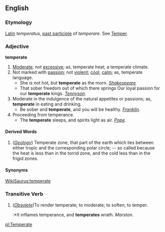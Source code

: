 ==English==
===Etymology===
[[Latin]] ''temperatus'', [[past participle]] of ''temperare''. See [[Temper]].
===Adjective===
'''temperate'''
#[[Moderate]]; not [[excessive]]; as, temperate heat; a temperate climate.
#Not marked with [[passion]]; not [[violent]]; [[cool]]; [[calm]]; as, temperate language.
#*She is not hot, but '''temperate''' as the morn. ''[[Shakespeare]]''
#*That sober freedom out of which there springs Our loyal passion for our '''temperate''' kings. ''[[Tennyson]]''.
#Moderate in the indulgence of the natural appetites or passions; as, '''temperate''' in eating and drinking.
#*Be sober and '''temperate''', and you will be healthy. ''[[Franklin]]''.
#Proceeding from temperance.
#*The '''temperate''' sleeps, and spirits light as air. ''[[Pope]]''.

====Derived Words====
#(''[[Geology]]'') Temperate zone, that part of the earth which lies between either tropic and the corresponding polar circle; -- so called because the heat is less than in the torrid zone, and the cold less than in the frigid zones. 

====Synonyms====
[[WikiSaurus:temperate]]

===Transitive Verb===
#(''[[Obsolete]]'')To render temperate; to moderate; to soften; to temper.
#:*It inflames temperance, and '''temperates''' wrath. ''Marston''.

{{webster}}

[[pl:Temperate]]